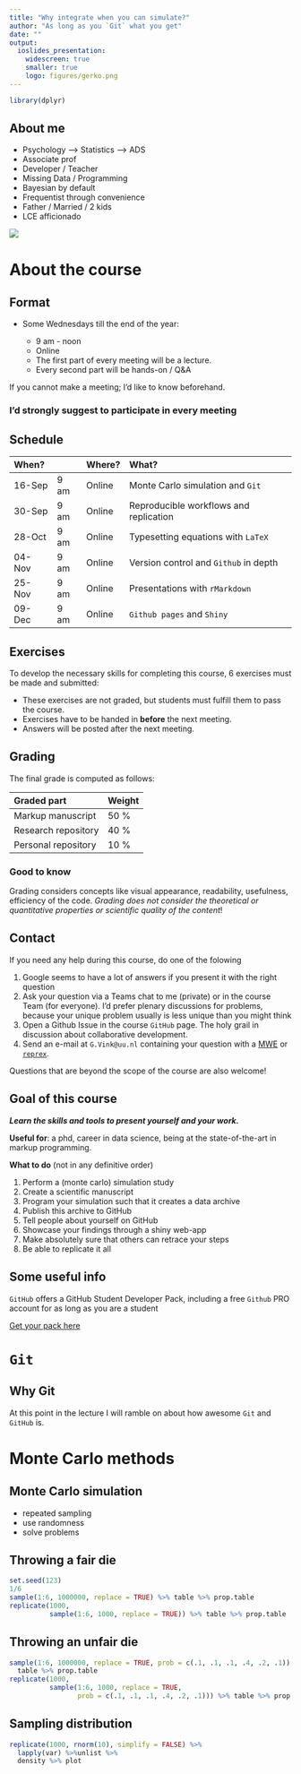 ```yaml
---
title: "Why integrate when you can simulate?"
author: "As long as you `Git` what you get"
date: ""
output: 
  ioslides_presentation:
    widescreen: true
    smaller: true
    logo: figures/gerko.png
---
```


```r
library(dplyr)
```

## About me
<div class="columns-2">
  - Psychology --> Statistics --> ADS
  - Associate prof
  - Developer / Teacher
  - Missing Data / Programming
  - Bayesian by default
  - Frequentist through convenience
  - Father / Married / 2 kids
  - LCE afficionado
  
  ![](figures/Vink.jpg)
</div>

# About the course

## Format
- Some Wednesdays till the end of the year:
  
    - 9 am - noon
    - Online
    - The first part of every meeting will be a lecture. 
    - Every second part will be hands-on / Q&A

If you cannot make a meeting; I'd like to know beforehand. 

### **I'd strongly suggest to participate in every meeting**

## Schedule
| When?   |      | Where? | What?                                   |
|:--------|:-----|:-------|:----------------------------------------|
|  16-Sep | 9 am | Online | Monte Carlo simulation and `Git` |
|  30-Sep | 9 am | Online | Reproducible workflows and replication|
|  28-Oct | 9 am | Online | Typesetting equations with `LaTeX` |
|  04-Nov | 9 am | Online | Version control and `Github` in depth |
|  25-Nov | 9 am | Online | Presentations with `rMarkdown` |
|  09-Dec | 9 am | Online | `Github pages` and `Shiny` |


## Exercises
To develop the necessary skills for completing this course, 6 exercises must be made and submitted:

- These exercises are not graded, but students must fulfill them to pass the course. 
- Exercises have to be handed in **before** the next meeting.
- Answers will be posted after the next meeting.

## Grading {.smaller}
The final grade is computed as follows:

| Graded part       | Weight      |
|:-------|:------|
| Markup manuscript | 50 % |
| Research repository | 40 % |
| Personal repository | 10 % |

### Good to know
Grading considers concepts like visual appearance, readability, usefulness, efficiency of the code. *Grading does not consider the theoretical or quantitative properties or scientific quality of the content*!
  
## Contact
If you need any help during this course, do one of the folowing

1. Google seems to have a lot of answers if you present it with the right question
2. Ask your question via a Teams chat to me (private) or in the course Team (for everyone). I'd prefer plenary discussions for problems, because your unique problem usually is less unique than you might think
3. Open a Github Issue in the course `GitHub` page. The holy grail in discussion about collaborative development.
4. Send an e-mail at `G.Vink@uu.nl` containing your question with a [MWE](https://en.wikipedia.org/wiki/Minimal_Working_Example) or [`reprex`](https://github.com/tidyverse/reprex).

Questions that are beyond the scope of the course are also welcome!

## Goal of this course {.smaller}

***Learn the skills and tools to present yourself and your work.***

**Useful for**: a phd, career in data science, being at the state-of-the-art in markup programming. 

**What to do** (not in any definitive order)

1. Perform a (monte carlo) simulation study
2. Create a scientific manuscript 
3. Program your simulation such that it creates a data archive
4. Publish this archive to GitHub
5. Tell people about yourself on GitHub
6. Showcase your findings through a shiny web-app
7. Make absolutely sure that others can retrace your steps
8. Be able to replicate it all

## Some useful info

`GitHub` offers a GitHub Student Developer Pack, including a free `Github` PRO account for as long as you are a student

[Get your pack here](https://education.github.com/students)

# `Git`

## Why Git

At this point in the lecture I will ramble on about how awesome `Git` and `GitHub` is. 

# Monte Carlo methods

## Monte Carlo simulation

- repeated sampling
- use randomness
- solve problems

## Throwing a fair die
```r
set.seed(123)
1/6
sample(1:6, 1000000, replace = TRUE) %>% table %>% prop.table
replicate(1000, 
          sample(1:6, 1000, replace = TRUE)) %>% table %>% prop.table
```

## Throwing an unfair die
```r
sample(1:6, 1000000, replace = TRUE, prob = c(.1, .1, .1, .4, .2, .1)) %>% 
  table %>% prop.table
replicate(1000, 
          sample(1:6, 1000, replace = TRUE, 
                 prob = c(.1, .1, .1, .4, .2, .1))) %>% table %>% prop.table
```

## Sampling distribution
```r
replicate(1000, rnorm(10), simplify = FALSE) %>%
  lapply(var) %>%unlist %>%
  density %>% plot
```


